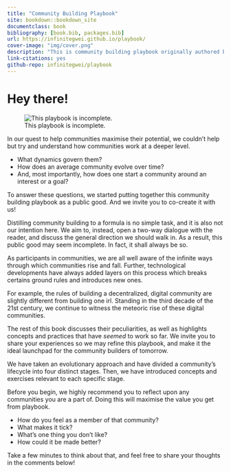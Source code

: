 ```yaml
--- 
title: "Community Building Playbook"
site: bookdown::bookdown_site
documentclass: book
bibliography: [book.bib, packages.bib]
url: https://infinitegwei.github.io/playbook/
cover-image: "img/cover.png"
description: "This is community building playbook originally authored by @InfiniteGwei from rep3. This book is a public good. We strongly encourage you to read, share and contribute to this resource!"
link-citations: yes
github-repo: infinitegwei/playbook
---
```


# Hey there! {-}

![This playbook is incomplete.](img/cover.png)

In our quest to help communities maximise their potential, we couldn’t help but try and understand how communities work at a deeper level.

- What dynamics govern them? 
- How does an average community evolve over time? 
- And, most importantly, how does one start a community around an interest or a goal?

To answer these questions, we started putting together this community building playbook as a public good. And we invite you to co-create it with us!

Distilling community building to a formula is no simple task, and it is also not our intention here. We aim to, instead, open a two-way dialogue with the reader, and discuss the general direction we should walk in. As a result, this public good may seem incomplete. In fact, it shall always be so.

As participants in communities, we are all well aware of the infinite ways through which communities rise and fall. Further, technological developments have always added layers on this process which breaks certains ground rules and introduces new ones.

For example, the rules of building a decentralized, digital community are slightly different from building one irl. Standing in the third decade of the 21st century, we continue to witness the meteoric rise of these digital communities.

The rest of this book discusses their peculiarities, as well as highlights concepts and practices that have *seemed* to work so far. We invite you to share your experiences so we may refine this playbook, and make it the ideal launchpad for the community builders of tomorrow.

We have taken an evolutionary approach and have divided a community's lifecycle into four distinct stages. Then, we have introduced concepts and exercises relevant to each specific stage.

Before you begin, we highly recommend you to reflect upon any communities you are a part of. Doing this will maximise the value you get from playbook.

- How do you feel as a member of that community?
- What makes it tick?
- What's one thing you don't like?
- How could it be made better?

Take a few minutes to think about that, and feel free to share your thoughts in the comments below!

